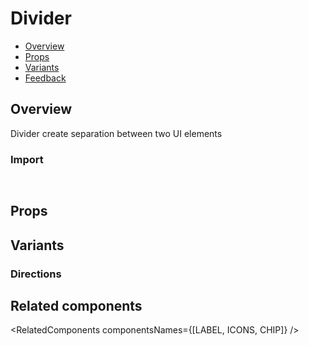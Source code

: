 
<Meta of={DividerStories} />

# Divider

- [Overview](#overview)
- [Props](#props)
- [Variants](#variants)
- [Feedback](#feedback)

## Overview

Divider create separation between two UI elements

<Canvas of={DividerStories.Overview} />

### Import

```js
import { Divider } from "monday-ui-react-core";
```

## Props

<PropsTable />

## Variants

### Directions

<Canvas of={DividerStories.Directions} />

## Related components

<RelatedComponents componentsNames={[LABEL, ICONS, CHIP]} />
